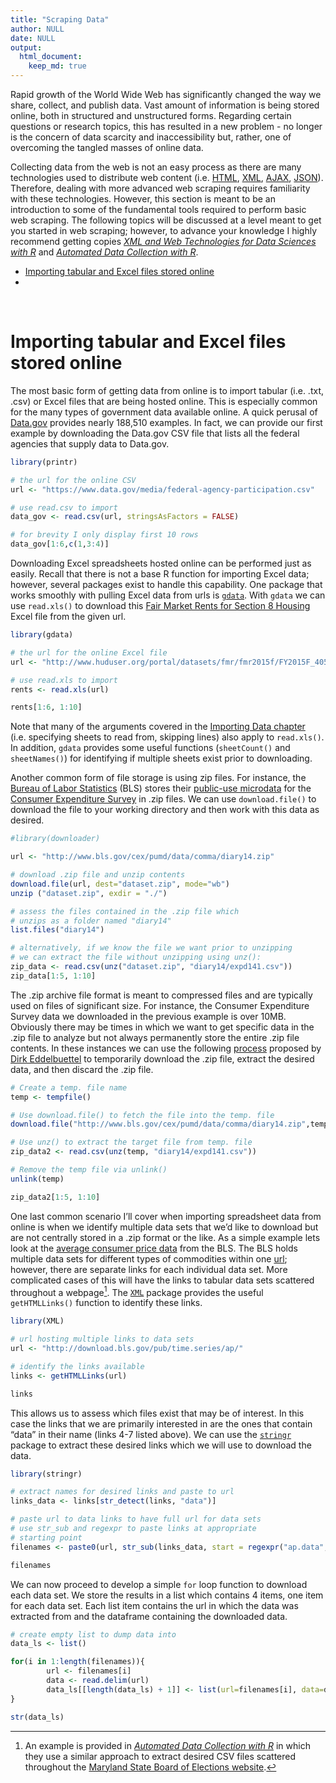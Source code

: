 ```yaml
---
title: "Scraping Data"
author: NULL
date: NULL
output:
  html_document:
    keep_md: true
---
```



Rapid growth of the World Wide Web has significantly changed the way we share, collect, and publish data. Vast amount of information is being stored online, both in structured and unstructured forms.  Regarding certain questions or research topics, this has resulted in a new problem - no longer is the concern of data scarcity and inaccessibility but, rather, one of overcoming the tangled masses of online data.

Collecting data from the web is not an easy process as there are many technologies used to distribute web content (i.e. [HTML](https://en.wikipedia.org/wiki/HTML), [XML](https://en.wikipedia.org/wiki/XML), [AJAX](https://en.wikipedia.org/wiki/Ajax_(programming)), [JSON](https://en.wikipedia.org/wiki/JSON)).  Therefore, dealing with more advanced web scraping requires familiarity with these technologies.  However, this section is meant to be an introduction to some of the fundamental tools required to perform basic web scraping.  The following topics will be discussed at a level meant to get you started in web scraping; however, to advance your knowledge I highly recommend getting copies [*XML and Web Technologies for Data Sciences with R*](http://www.amazon.com/XML-Web-Technologies-Data-Sciences/dp/1461478995) and [*Automated Data Collection with R*](http://www.amazon.com/Automated-Data-Collection-Practical-Scraping/dp/111883481X/ref=pd_sim_14_1?ie=UTF8&dpID=51Tm7FHxWBL&dpSrc=sims&preST=_AC_UL160_SR108%2C160_&refRID=1VJ1GQEY0VCPZW7VKANX).

* <a href="#online_spreadsheets">Importing tabular and Excel files stored online</a>
* 

<br>

<a name="online_spreadsheets"></a>

# Importing tabular and Excel files stored online
The most basic form of getting data from online is to import tabular (i.e. .txt, .csv) or Excel files that are being hosted online. This is especially common for the many types of government data available online.  A quick perusal of [Data.gov](https://www.data.gov/) provides nearly 188,510 examples. In fact, we can provide our first example by downloading the Data.gov CSV file that lists all the federal agencies that supply data to Data.gov. 

```r
library(printr)
```

```r
# the url for the online CSV
url <- "https://www.data.gov/media/federal-agency-participation.csv"

# use read.csv to import
data_gov <- read.csv(url, stringsAsFactors = FALSE)

# for brevity I only display first 10 rows
data_gov[1:6,c(1,3:4)]
```


Downloading Excel spreadsheets hosted online can be performed just as easily.  Recall that there is not a base R function for importing Excel data; however, several packages exist to handle this capability.  One package that works smoothly with pulling Excel data from urls is [`gdata`](https://cran.r-project.org/web/packages/gdata/index.html).  With `gdata` we can use `read.xls()` to download this [Fair Market Rents for Section 8 Housing](http://catalog.data.gov/dataset/fair-market-rents-for-the-section-8-housing-assistance-payments-program) Excel file from the given url. 

```r
library(gdata)

# the url for the online Excel file
url <- "http://www.huduser.org/portal/datasets/fmr/fmr2015f/FY2015F_4050_Final.xls"

# use read.xls to import
rents <- read.xls(url)

rents[1:6, 1:10]
```

Note that many of the arguments covered in the [Importing Data chapter]() (i.e. specifying sheets to read from, skipping lines) also apply to `read.xls()`. In addition, `gdata` provides some useful functions (`sheetCount()` and `sheetNames()`) for identifying if multiple sheets exist prior to downloading.

Another common form of file storage is using zip files.  For instance, the [Bureau of Labor Statistics](http://www.bls.gov/home.htm) (BLS) stores their [public-use microdata](http://www.bls.gov/cex/pumdhome.htm) for the [Consumer Expenditure Survey](http://www.bls.gov/cex/home.htm) in .zip files.  We can use `download.file()` to download the file to your working directory and then work with this data as desired.

```r
#library(downloader)

url <- "http://www.bls.gov/cex/pumd/data/comma/diary14.zip"

# download .zip file and unzip contents
download.file(url, dest="dataset.zip", mode="wb") 
unzip ("dataset.zip", exdir = "./")

# assess the files contained in the .zip file which
# unzips as a folder named "diary14"
list.files("diary14")

# alternatively, if we know the file we want prior to unzipping
# we can extract the file without unzipping using unz():
zip_data <- read.csv(unz("dataset.zip", "diary14/expd141.csv"))
zip_data[1:5, 1:10]
```

The .zip archive file format is meant to compressed files and are typically used on files of significant size.  For instance, the Consumer Expenditure Survey data we downloaded in the previous example is over 10MB.  Obviously there may be times in which we want to get specific data in the .zip file to analyze but not always permanently store the entire .zip file contents. In these instances we can use the following [process](http://stackoverflow.com/questions/3053833/using-r-to-download-zipped-data-file-extract-and-import-data) proposed by [Dirk Eddelbuettel](https://twitter.com/eddelbuettel) to temporarily download the .zip file, extract the desired data, and then discard the .zip file.

```r
# Create a temp. file name
temp <- tempfile()

# Use download.file() to fetch the file into the temp. file
download.file("http://www.bls.gov/cex/pumd/data/comma/diary14.zip",temp)

# Use unz() to extract the target file from temp. file
zip_data2 <- read.csv(unz(temp, "diary14/expd141.csv"))

# Remove the temp file via unlink()
unlink(temp)

zip_data2[1:5, 1:10]
```

One last common scenario I'll cover when importing spreadsheet data from online is when we identify multiple data sets that we'd like to download but are not centrally stored in a .zip format or the like. As a simple example lets look at the [average consumer price data](http://www.bls.gov/data/#prices) from the BLS. The BLS holds multiple data sets for different types of commodities within one [url](http://download.bls.gov/pub/time.series/ap/); however, there are separate links for each individual data set.  More complicated cases of this will have the links to tabular data sets scattered throughout a webpage[^auto1]. The [`XML`](https://cran.r-project.org/web/packages/XML/index.html) package provides the useful `getHTMLLinks()` function to identify these links.

```r
library(XML)

# url hosting multiple links to data sets
url <- "http://download.bls.gov/pub/time.series/ap/"

# identify the links available
links <- getHTMLLinks(url)

links
```

This allows us to assess which files exist that may be of interest.  In this case the links that we are primarily interested in are the ones that contain "data" in their name (links 4-7 listed above).  We can use the [`stringr`](https://cran.r-project.org/web/packages/stringr/index.html) package to extract these desired links which we will use to download the data.

```r
library(stringr)

# extract names for desired links and paste to url
links_data <- links[str_detect(links, "data")]

# paste url to data links to have full url for data sets
# use str_sub and regexpr to paste links at appropriate 
# starting point
filenames <- paste0(url, str_sub(links_data, start = regexpr("ap.data", links_data)))

filenames
```

We can now proceed to develop a simple `for` loop function to download each data set. We store the results in a list which contains 4 items, one item for each data set.  Each list item contains the url in which the data was extracted from and the dataframe containing the downloaded data.   

```r
# create empty list to dump data into
data_ls <- list()

for(i in 1:length(filenames)){
        url <- filenames[i]
        data <- read.delim(url)
        data_ls[[length(data_ls) + 1]] <- list(url=filenames[i], data=data)
}

str(data_ls)
```




[^auto1]: An example is provided in [*Automated Data Collection with R*](http://www.amazon.com/Automated-Data-Collection-Practical-Scraping/dp/111883481X/ref=pd_sim_14_1?ie=UTF8&dpID=51Tm7FHxWBL&dpSrc=sims&preST=_AC_UL160_SR108%2C160_&refRID=1VJ1GQEY0VCPZW7VKANX) in which they use a similar approach to extract desired CSV files scattered throughout the [Maryland State Board of Elections website](http://www.elections.state.md.us/elections/2012/election_data/index.html).



